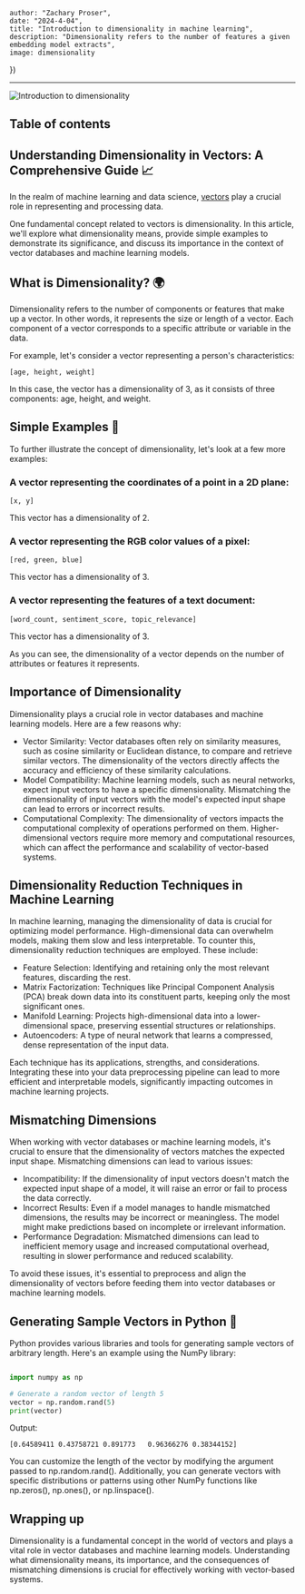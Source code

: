 

    author: "Zachary Proser", 
    date: "2024-4-04",
    title: "Introduction to dimensionality in machine learning", 
    description: "Dimensionality refers to the number of features a given embedding model extracts",
    image: dimensionality 
})


--- 

<Image src={metadata.image} alt="Introduction to dimensionality"/>

## Table of contents 

## Understanding Dimensionality in Vectors: A Comprehensive Guide 📈

In the realm of machine learning and data science, [vectors](/blog/introduction-to-embeddings) play a crucial role in representing and processing data. 

One fundamental concept related to vectors is dimensionality. In this article, we'll explore what dimensionality means, provide simple examples to demonstrate its significance, and discuss its importance in the context of vector databases and machine learning models.
## What is Dimensionality? 🌍

Dimensionality refers to the number of components or features that make up a vector. In other words, it represents the size or length of a vector. Each component of a vector corresponds to a specific attribute or variable in the data.

For example, let's consider a vector representing a person's characteristics:

`[age, height, weight]`

In this case, the vector has a dimensionality of 3, as it consists of three components: age, height, and weight.

## Simple Examples 🎨

To further illustrate the concept of dimensionality, let's look at a few more examples:

### A vector representing the coordinates of a point in a 2D plane:

`[x, y]`

This vector has a dimensionality of 2.


### A vector representing the RGB color values of a pixel:

`[red, green, blue]`

This vector has a dimensionality of 3.


### A vector representing the features of a text document:

`[word_count, sentiment_score, topic_relevance]`

This vector has a dimensionality of 3.

As you can see, the dimensionality of a vector depends on the number of attributes or features it represents.

## Importance of Dimensionality 

Dimensionality plays a crucial role in vector databases and machine learning models. Here are a few reasons why:

* Vector Similarity: Vector databases often rely on similarity measures, such as cosine similarity or Euclidean distance, to compare and retrieve similar vectors. The dimensionality of the vectors directly affects the accuracy and efficiency of these similarity calculations.
* Model Compatibility: Machine learning models, such as neural networks, expect input vectors to have a specific dimensionality. Mismatching the dimensionality of input vectors with the model's expected input shape can lead to errors or incorrect results.
* Computational Complexity: The dimensionality of vectors impacts the computational complexity of operations performed on them. Higher-dimensional vectors require more memory and computational resources, which can affect the performance and scalability of vector-based systems.

## Dimensionality Reduction Techniques in Machine Learning

In machine learning, managing the dimensionality of data is crucial for optimizing model performance. High-dimensional data can overwhelm models, making them slow and less interpretable. To counter this, dimensionality reduction techniques are employed. These include:

* Feature Selection: Identifying and retaining only the most relevant features, discarding the rest.
* Matrix Factorization: Techniques like Principal Component Analysis (PCA) break down data into its constituent parts, keeping only the most significant ones.
* Manifold Learning: Projects high-dimensional data into a lower-dimensional space, preserving essential structures or relationships.
* Autoencoders: A type of neural network that learns a compressed, dense representation of the input data.

Each technique has its applications, strengths, and considerations. Integrating these into your data preprocessing pipeline can lead to more efficient and interpretable models, significantly impacting outcomes in machine learning projects.

## Mismatching Dimensions 

When working with vector databases or machine learning models, it's crucial to ensure that the dimensionality of vectors matches the expected input shape. Mismatching dimensions can lead to various issues:

* Incompatibility: If the dimensionality of input vectors doesn't match the expected input shape of a model, it will raise an error or fail to process the data correctly.
* Incorrect Results: Even if a model manages to handle mismatched dimensions, the results may be incorrect or meaningless. The model might make predictions based on incomplete or irrelevant information.
* Performance Degradation: Mismatched dimensions can lead to inefficient memory usage and increased computational overhead, resulting in slower performance and reduced scalability.

To avoid these issues, it's essential to preprocess and align the dimensionality of vectors before feeding them into vector databases or machine learning models.

## Generating Sample Vectors in Python 🐍

Python provides various libraries and tools for generating sample vectors of arbitrary length. Here's an example using the NumPy library:

```python

import numpy as np

# Generate a random vector of length 5
vector = np.random.rand(5)
print(vector)
```

Output:

`[0.64589411 0.43758721 0.891773   0.96366276 0.38344152]`

You can customize the length of the vector by modifying the argument passed to np.random.rand(). Additionally, you can generate vectors with specific distributions or patterns using other NumPy functions like np.zeros(), np.ones(), or np.linspace().

## Wrapping up 

Dimensionality is a fundamental concept in the world of vectors and plays a vital role in vector databases and machine learning models. Understanding what dimensionality means, its importance, and the consequences of mismatching dimensions is crucial for effectively working with vector-based systems.


